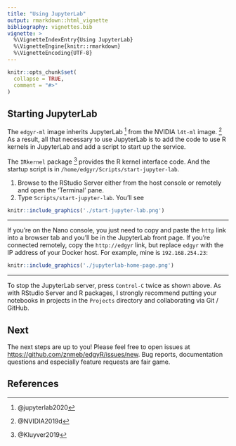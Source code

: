 ```yaml
---
title: "Using JupyterLab"
output: rmarkdown::html_vignette
bibliography: vignettes.bib
vignette: >
  %\VignetteIndexEntry{Using JupyterLab}
  %\VignetteEngine{knitr::rmarkdown}
  %\VignetteEncoding{UTF-8}
---
```


```r
knitr::opts_chunk$set(
  collapse = TRUE,
  comment = "#>"
)
```

## Starting JupyterLab

The `edgyr-ml` image inherits JupyterLab ^[@jupyterlab2020] from the NVIDIA
`l4t-ml` image. ^[@NVIDIA2019d] As a result, all that necessary to use
JupyterLab is to add the code to use R kernels in JupyterLab and add a script to
start up the service.

The `IRkernel` package ^[@Kluyver2019] provides the R kernel interface code. And
the startup script is in `/home/edgyr/Scripts/start-jupyter-lab`.

1. Browse to the RStudio Server either from the host console or remotely and
open the 'Terminal' pane.
2. Type `Scripts/start-jupyter-lab`. You'll see

```r
knitr::include_graphics('./start-jupyter-lab.png')
```

--------------------

If you're on the Nano console, you just need to copy and paste the `http` link
into a browser tab and you'll be in the JupyterLab front page. If you're
connected remotely, copy the `http://edgyr` link, but replace `edgyr` with the
IP address of your Docker host. For example, mine is `192.168.254.23`:

```r
knitr::include_graphics('./jupyterlab-home-page.png')
```

--------------------

To stop the JupyterLab server, press `Control-C` twice as shown above. As with
RStudio Server and R packages, I strongly recommend putting your notebooks in
projects in the `Projects` directory and collaborating via Git / GitHub.

## Next

The next steps are up to you! Please feel free to open issues at
<https://github.com/znmeb/edgyR/issues/new>. Bug reports, documentation
questions and especially feature requests are fair game.

## References
